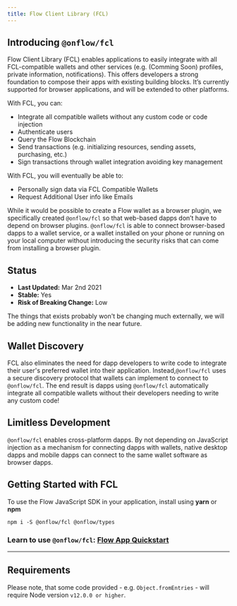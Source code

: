 ```yaml
---
title: Flow Client Library (FCL)
---
```


## Introducing `@onflow/fcl`

Flow Client Library (FCL) enables applications to easily integrate with all FCL-compatible wallets and
other services (e.g. (Comming Soon) profiles, private information, notifications). This offers developers a strong
foundation to compose their apps with existing building blocks. It’s currently supported for browser
applications, and will be extended to other platforms.

With FCL, you can:

- Integrate all compatible wallets without any custom code or code injection
- Authenticate users
- Query the Flow Blockchain
- Send transactions (e.g. initializing resources, sending assets, purchasing, etc.)
- Sign transactions through wallet integration avoiding key management

With FCL, you will eventually be able to:

- Personally sign data via FCL Compatible Wallets
- Request Additional User info like Emails

While it would be possible to create a Flow wallet as a browser plugin, we specifically created `@onflow/fcl` so that web-based dapps don’t have to depend on browser
plugins. `@onflow/fcl` is able to connect browser-based dapps to a wallet service, or a wallet installed on your phone
or running on your local computer without introducing the security risks that can come from installing
a browser plugin.

## Status

- **Last Updated:** Mar 2nd 2021
- **Stable:** Yes
- **Risk of Breaking Change:** Low

The things that exists probably won't be changing much externally, we will be adding new functionality in the near future.

## Wallet Discovery

FCL also eliminates the need for dapp developers to write code to integrate their user's preferred wallet into
their application. Instead,`@onflow/fcl` uses a secure discovery protocol that wallets can implement to connect
to `@onflow/fcl`. The end result is dapps using `@onflow/fcl` automatically integrate all compatible wallets without their developers
needing to write any custom code!

## Limitless Development

`@onflow/fcl` enables cross-platform dapps. By not depending on JavaScript injection as a mechanism for connecting dapps with wallets,
native desktop dapps and mobile dapps can connect to the same wallet software as browser dapps.

## Getting Started with FCL

To use the Flow JavaScript SDK in your application, install using **yarn** or **npm**

```shell
npm i -S @onflow/fcl @onflow/types

```

### Learn to use `@onflow/fcl`: [Flow App Quickstart](https://docs.onflow.org/fcl/flow-app-quickstart)

---

## Requirements

Please note, that some code provided - e.g. `Object.fromEntries` - will require Node version `v12.0.0 or higher`.
